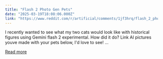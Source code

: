 ```yaml
---
title: "Flash 2 Photo Gen Pets"
date: "2025-03-19T18:08:06.000Z"
link: "https://www.reddit.com/r/artificial/comments/1jf3hrq/flash_2_photo_gen_pets/"
---
```


I recently wanted to see what my two cats would look like with historical figures using Gemini flash 2 experimental. How did it do? Link AI pictures youve made with your pets below, I'd love to see!
 ...

[Read more](https://www.reddit.com/r/artificial/comments/1jf3hrq/flash_2_photo_gen_pets/)
